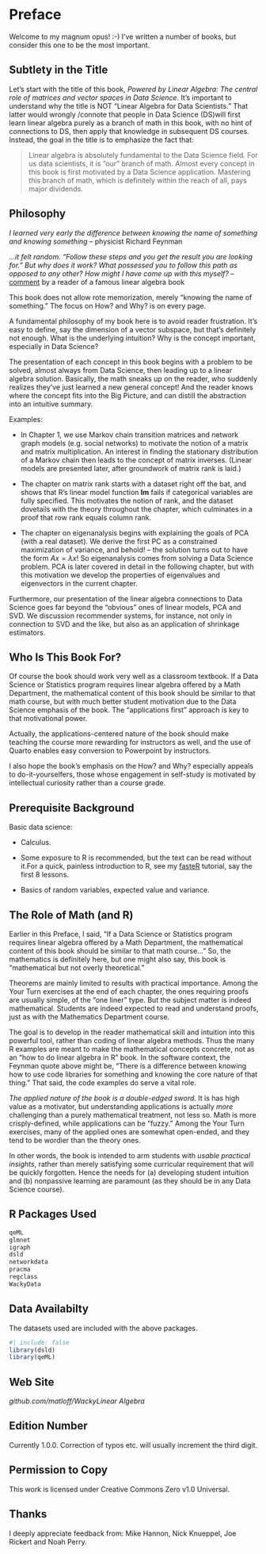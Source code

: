 
# Preface {.unnumbered} 

Welcome to my magnum opus! :-) I've written a number of books, but
consider this one to be the most important.  

## Subtlety in the Title

Let's start with the title of this book, *Powered by Linear Algebra: The
central role of matrices and vector spaces in Data Science*. It's
important to understand why the title is NOT "Linear Algebra for Data
Scientists." That latter would wrongly /connote that people in Data Science
(DS)will first learn linear algebra purely as a branch of math in this
book, with no hint of connections to DS, then apply that knowledge in
subsequent DS courses. Instead, the goal in the title is to emphasize
the fact that:

> Linear algebra is absolutely fundamental to the Data Science field.
> For us data scientists, it is "our" branch of math.  Almost every
> concept in this book is first motivated by a Data Science application.
> Mastering this branch of math, which is definitely within the reach of
> all, pays major dividends.

## Philosophy

*I learned very early the difference between knowing the name of
something and knowing something* -- physicist Richard Feynman 

*...it felt random.  "Follow these steps and you get the
result you are looking for." But why does it work?  What possessed you
to follow this path as opposed to any other? How might I have come up
with this myself?* -- [comment](https://loreley.one/2024-09-pca) by
a reader of a famous linear algebra book

This book does not allow rote memorization, merely "knowing
the name of something." The focus on How? and Why? is on every page.

A fundamental philosophy of my book here is to avoid reader
frustration. It's easy to define, say the dimension of a vector
subspace, but that's definitely not enough. What is the underlying
intuition? Why is the concept important, especially in Data Science?

The presentation of each concept in this book begins with a problem to
be solved, almost always from Data Science, then leading up to a linear
algebra solution.  Basically, the math sneaks up on the reader, who
suddenly realizes they've just learned a new general concept! And the
reader knows where the concept fits into the Big Picture, and can
distill the abstraction into an intuitive summary.

Examples:

* In Chapter 1, we use Markov chain transition matrices and network graph
  models (e.g. social networks) to motivate the notion of a matrix and
  matrix multiplication. An interest in finding the stationary
  distribution of a Markov chain then leads to the concept of matrix
  inverses. (Linear models are presented later, after groundwork of matrix
  rank is laid.) 

* The chapter on matrix rank starts with a dataset right off the bat, and
  shows that R's linear model function **lm** fails if categorical
  variables are fully specified. This motivates the notion of rank, and
  the dataset dovetails with the theory throughout the chapter, which
  culminates in a proof that row rank equals column rank.

* The chapter on eigenanalysis begins with explaining the goals of PCA
  (with a real dataset). We derive the first PC as a constrained
  maximization of variance, and behold! -- the solution turns out to
  have the form $Ax = \lambda x$! So eigenanalysis comes from solving a
  Data Science problem. PCA is later covered in detail in the following
  chapter, but with this motivation we develop the properties of
  eigenvalues and eigenvectors in the current chapter.

Furthermore, our presentation of the linear algebra connections to Data
Science goes far beyond the "obvious" ones of linear models, PCA and
SVD. We discussion recommender systems, for instance, not only in
connection to SVD and the like, but also as an application of shrinkage
estimators.

## Who Is This Book For?

Of course the book should work very well as a classroom textbook. If a Data
Science or Statistics program requires linear algebra offered by a Math
Department, the mathematical content of this book should be similar to that
math course, but with much better student motivation due to the Data
Science emphasis of the book.  The "applications first" approach is key
to that motivational power.

Actually, the applications-centered nature of the book should make
teaching the course more rewarding for instructors as well, and the use
of Quarto enables easy conversion to Powerpoint by instructors.

I also hope the book's emphasis on the How? and Why? especially
appeals to do-it-yourselfers, those whose engagement in self-study is
motivated by intellectual curiosity rather than a course grade.

## Prerequisite Background

Basic data science:

* Calculus.  

* Some exposure to R is recommended, but the text can be read
without it.[For a quick, painless introduction to R, see my
[fasteR](https://github.com/matloff/fasteR) tutorial, say the first 8
lessons.]{.column-margin}

* Basics of random variables, expected value and variance.

## The Role of Math (and R)

Earlier in this Preface, I said, "If a Data Science or Statistics
program requires linear algebra offered by a Math Department, the 
mathematical content of this book should be similar to that math course..."
So, the mathematics is definitely here, but one might also say,
this book is "mathematical but not overly theoretical."

Theorems are mainly limited to results with practical importance.  Among
the Your Turn exercises at the end of each chapter, the ones requiring
proofs are usually simple, of the "one liner" type.  But the subject
matter is indeed mathematical.  Students are indeed expected to read and
understand proofs, just as with the Mathematics Department course.

The goal is to develop in the reader mathematical skill and intuition
into this powerful tool, rather than coding of linear algebra methods.
Thus the many R examples are meant to make the mathematical concepts
concrete, not as an "how to do linear algebra in R" book.  In the
software context, the Feynman quote above might be, "There is a
difference between knowing how to use code libraries for something and
knowing the core nature of that thing." That said, the code examples do
serve a vital role. 

*The applied nature of the book is a double-edged sword.* It is has high
value as a motivator, but understanding applications is actually *more*
challenging than a purely mathematical treatment, not less so.  Math is
more crisply-defined, while applications can be "fuzzy." Among the Your
Turn exercises, many of the applied ones are somewhat open-ended, and
they tend to be wordier than the theory ones. 

In other words, the book is intended to arm students with *usable
practical insights*, rather than merely satisfying some curricular
requirement that will be quickly forgotten.  Hence the needs for (a)
developing student intuition and (b) nonpassive learning are paramount
(as they should be in any Data Science course).

## R Packages Used

``` r
qeML
glmnet
igraph
dsld
networkdata
pracma
regclass
WackyData
```

## Data Availabilty

The datasets used are included with the above packages. 

```r
#| include: false
library(dsld)
library(qeML)
```

## Web Site

*github.com/matloff/WackyLinear Algebra*

## Edition Number

Currently 1.0.0. Correction of typos etc. will usually increment the
third digit.

## Permission to Copy

This work is licensed under Creative Commons Zero v1.0 Universal.

## Thanks

I deeply appreciate feedback from: Mike Hannon, Nick
Knueppel, Joe Rickert and Noah Perry.



